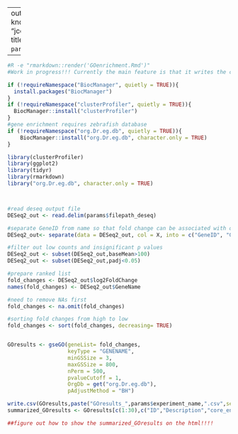 

---
output: 
  html_document:
params: 
  experiment_name: "jcoffman008"
  treatment: "klf9-knockout"
  filepath_deseq: "jcoffman_008.klf9_multiTime_2021_merged_nogeneduplicates_PC1_time.DESeq2_out.tsv"
title: "Enriched GO groups among genes upregulated by `r params$treatment` in `r params$experiment_name`"

---


```r
#R -e "rmarkdown::render('GOenrichment.Rmd')"
#Work in progress!!! Currently the main feature is that it writes the csv... 

if (!requireNamespace("BiocManager", quietly = TRUE)){
  install.packages("BiocManager")
}
if (!requireNamespace("clusterProfiler", quietly = TRUE)){
  BiocManager::install("clusterProfiler")
}
#gene enrichment requires zebrafish database
if (!requireNamespace("org.Dr.eg.db", quietly = TRUE)){
	BiocManager::install("org.Dr.eg.db", character.only = TRUE)
}

library(clusterProfiler)
library(ggplot2)
library(tidyr)
library(rmarkdown)
library("org.Dr.eg.db", character.only = TRUE)



#read deseq output file
DESeq2_out <- read.delim(params$filepath_deseq)

#separate GeneID from name so that fold change can be associated with one or the other (instead of GeneID_genename)
DESeq2_out<- separate(data = DESeq2_out, col = X, into = c("GeneID", "GeneName"), sep = "\\_")

#filter out low counts and insignificant p values
DESeq2_out <- subset(DESeq2_out,baseMean>100)
DESeq2_out <- subset(DESeq2_out,padj<0.05)

#prepare ranked list
fold_changes <- DESeq2_out$log2FoldChange
names(fold_changes) <- DESeq2_out$GeneName

#need to remove NAs first 
fold_changes <- na.omit(fold_changes)

#sorting fold changes from high to low
fold_changes <- sort(fold_changes, decreasing= TRUE)


GOresults <- gseGO(geneList= fold_changes, 
                   keyType = "GENENAME", 
                   minGSSize = 3, 
                   maxGSSize = 800, 
                   nPerm = 500,
                   pvalueCutoff = 1, 
                   OrgDb = get("org.Dr.eg.db"), 
                   pAdjustMethod = "BH")

write.csv(GOresults,paste("GOresults_",params$experiment_name,".csv",sep=""),row.names = FALSE)
summarized_GOresults <- GOresults[c(1:30),c("ID","Description","core_enrichment")]

##figure out how to show the summarized_GOresults on the html!!!!
```

